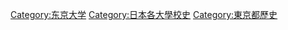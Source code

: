 [[Category:东京大学|Category:东京大学]]
[[Category:日本各大學校史|Category:日本各大學校史]]
[[Category:東京都歷史|Category:東京都歷史]]